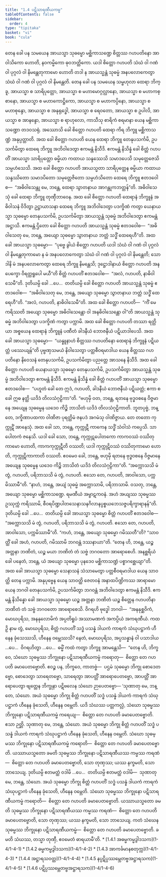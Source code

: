 ```yaml
---
title: "1.4 ပဋိသာရဏီယကမ္မ"
tableOfContents: false
sidebar:
  order: 4
type: "tipitaka"
basket: "vi"
book: "cula"
---
```



<DynamicBreadcrumb />

<Division number="33" book="cula">

<Paragraph number="168" book="cula">
တေန ခေါ ပန သမယေန အာယသ္မာ သုဓမ္မော မစ္ဆိကာသဏ္ဍေ စိတ္တဿ ဂဟပတိနော အာဝါသိကော ဟောတိ, နဝကမ္မိကော ဓုဝဘတ္တိကော. ယဒါ စိတ္တော ဂဟပတိ သံဃံ ဝါ ဂဏံ ဝါ ပုဂ္ဂလံ ဝါ နိမန္တေတုကာမော ဟောတိ တဒါ န အာယသ္မန္တံ သုဓမ္မံ အနပလောကေတွာ သံဃံ ဝါ ဂဏံ ဝါ ပုဂ္ဂလံ ဝါ နိမန္တေတိ.


</Paragraph>

<Paragraph number="169" book="cula">
တေန ခေါ ပန သမယေန သမ္ဗဟုလာ ထေရာ ဘိက္ခူ, အာယသ္မာ စ သာရိပုတ္တော, အာယသ္မာ စ မဟာမောဂ္ဂလ္လာနော, အာယသ္မာ စ မဟာကစ္စာနော, အာယသ္မာ စ မဟာကောဋ္ဌိကော, အာယသ္မာ စ မဟာကပ္ပိနော, အာယသ္မာ စ မဟာစုန္ဒော, အာယသ္မာ စ အနုရုဒ္ဓေါ, အာယသ္မာ စ ရေဝတော, အာယသ္မာ စ ဥပါလိ, အာယသ္မာ စ အာနန္ဒော, အာယသ္မာ စ ရာဟုလော, ကာသီသု စာရိကံ စရမာနာ ယေန မစ္ဆိကာသဏ္ဍော တဒဝသရုံ.


</Paragraph>

<Paragraph number="170" book="cula">
အဿောသိ ခေါ စိတ္တော ဂဟပတိ ထေရာ ကိရ ဘိက္ခူ မစ္ဆိကာသဏ္ဍံ အနုပ္ပတ္တာတိ. အထ ခေါ စိတ္တော ဂဟပတိ ယေန ထေရာ ဘိက္ခူ တေနုပသင်္ကမိ, ဥပသင်္ကမိတွာ ထေရေ ဘိက္ခူ အဘိဝါဒေတွာ ဧကမန္တံ နိသီဒိ. ဧကမန္တံ နိသိန္နံ ခေါ စိတ္တံ ဂဟပတိံ အာယသ္မာ သာရိပုတ္တော ဓမ္မိယာ ကထာယ သန္ဒဿေသိ သမာဒပေသိ သမုတ္တေဇေသိ သမ္ပဟံသေသိ.


</Paragraph>

<Paragraph number="171" book="cula">
အထ ခေါ စိတ္တော ဂဟပတိ အာယသ္မတာ သာရိပုတ္တေန ဓမ္မိယာ ကထာယ သန္ဒဿိတော သမာဒပိတော သမုတ္တေဇိတော သမ္ပဟံသိတော ထေရေ ဘိက္ခူ ဧတဒဝေါစ—  “အဓိဝါသေန္တု မေ, ဘန္တေ, ထေရာ သွာတနာယ အာဂန္တုကဘတ္တန်”တိ. အဓိဝါသေသုံ ခေါ ထေရာ ဘိက္ခူ တုဏှီဘာဝေန.


</Paragraph>

<Paragraph number="172" book="cula">
အထ ခေါ စိတ္တော ဂဟပတိ ထေရာနံ ဘိက္ခူနံ အဓိဝါသနံ ဝိဒိတွာ ဥဋ္ဌာယာသနာ ထေရေ ဘိက္ခူ အဘိဝါဒေတွာ ပဒက္ခိဏံ ကတွာ ယေနာယသ္မာ သုဓမ္မော တေနုပသင်္ကမိ, ဥပသင်္ကမိတွာ အာယသ္မန္တံ သုဓမ္မံ အဘိဝါဒေတွာ ဧကမန္တံ အဋ္ဌာသိ. ဧကမန္တံ ဌိတော ခေါ စိတ္တော ဂဟပတိ အာယသ္မန္တံ သုဓမ္မံ ဧတဒဝေါစ—  “အဓိဝါသေတု မေ, ဘန္တေ, အယျော သုဓမ္မော သွာတနာယ ဘတ္တံ သဒ္ဓိံ ထေရေဟီ”တိ. အထ ခေါ အာယသ္မာ သုဓမ္မော—  “ပုဗ္ဗေ ခွါယံ စိတ္တော ဂဟပတိ ယဒါ သံဃံ ဝါ ဂဏံ ဝါ ပုဂ္ဂလံ ဝါ နိမန္တေတုကာမော န မံ အနပလောကေတွာ သံဃံ ဝါ ဂဏံ ဝါ ပုဂ္ဂလံ ဝါ နိမန္တေတိ; သောဒါနိ မံ အနပလောကေတွာ ထေရေ ဘိက္ခူ နိမန္တေသိ; ဒုဋ္ဌောဒါနာယံ စိတ္တော ဂဟပတိ အနပေက္ခော ဝိရတ္တရူပေါ မယီ”တိ စိတ္တံ ဂဟပတိံ ဧတဒဝေါစ—  “အလံ, ဂဟပတိ, နာဓိဝါသေမီ”တိ. ဒုတိယမ္ပိ ခေါ …ပေ…  တတိယမ္ပိ ခေါ စိတ္တော ဂဟပတိ အာယသ္မန္တံ သုဓမ္မံ ဧတဒဝေါစ—  “အဓိဝါသေတု မေ, ဘန္တေ, အယျော သုဓမ္မော သွာတနာယ ဘတ္တံ သဒ္ဓိံ ထေရေဟီ”တိ. “အလံ, ဂဟပတိ, နာဓိဝါသေမီ”တိ. အထ ခေါ စိတ္တော ဂဟပတိ—  “ကိံ မေ ကရိဿတိ အယျော သုဓမ္မော အဓိဝါသေန္တော ဝါ အနဓိဝါသေန္တော ဝါ”တိ အာယသ္မန္တံ သုဓမ္မံ အဘိဝါဒေတွာ ပဒက္ခိဏံ ကတွာ ပက္ကာမိ.


</Paragraph>

</Division>
<Division number="34" book="cula">

<Paragraph number="173" book="cula">
အထ ခေါ စိတ္တော ဂဟပတိ တဿာ ရတ္တိယာ အစ္စယေန ထေရာနံ ဘိက္ခူနံ ပဏီတံ ခါဒနီယံ ဘောဇနီယံ ပဋိယာဒါပေသိ. အထ ခေါ အာယသ္မာ သုဓမ္မော—  “ယန္နူနာဟံ စိတ္တဿ ဂဟပတိနော ထေရာနံ ဘိက္ခူနံ ပဋိယတ္တံ ပဿေယျန်”တိ ပုဗ္ဗဏှသမယံ နိဝါသေတွာ ပတ္တစီဝရမာဒါယ ယေန စိတ္တဿ ဂဟပတိနော နိဝေသနံ တေနုပသင်္ကမိ, ဥပသင်္ကမိတွာ ပညတ္တေ အာသနေ နိသီဒိ. အထ ခေါ စိတ္တော ဂဟပတိ ယေနာယသ္မာ သုဓမ္မော တေနုပသင်္ကမိ, ဥပသင်္ကမိတွာ အာယသ္မန္တံ သုဓမ္မံ အဘိဝါဒေတွာ ဧကမန္တံ နိသီဒိ. ဧကမန္တံ နိသိန္နံ ခေါ စိတ္တံ ဂဟပတိံ အာယသ္မာ သုဓမ္မော ဧတဒဝေါစ—  “ပဟူတံ ခေါ တေ ဣဒံ, ဂဟပတိ, ခါဒနီယံ ဘောဇနီယံ ပဋိယတ္တံ; ဧကာ စ ခေါ ဣဓ နတ္ထိ ယဒိဒံ တိလသံဂုဠိကာ”တိ. “ဗဟုမှိ ဝတ, ဘန္တေ, ရတနေ ဗုဒ္ဓဝစနေ ဝိဇ္ဇမာနေ အယျေန သုဓမ္မေန ယဒေဝ ကိဉ္စိ ဘာသိတံ ယဒိဒံ တိလသံဂုဠိကာတိ. ဘူတပုဗ္ဗံ, ဘန္တေ, ဒက္ခိဏာပထကာ ဝါဏိဇာ ပုရတ္ထိမံ ဇနပဒံ အဂမံသု ဝါဏိဇ္ဇာယ. တေ တတော ကုက္ကုဋိံ အာနေသုံ. အထ ခေါ သာ, ဘန္တေ, ကုက္ကုဋီ ကာကေန သဒ္ဓိံ သံဝါသံ ကပ္ပေသိ. သာ ပေါတကံ ဇနေသိ. ယဒါ ခေါ သော, ဘန္တေ, ကုက္ကုဋပေါတကော ကာကဝဿံ ဝဿိတုကာမော ဟောတိ, ကာကကုက္ကုဋီတိ ဝဿတိ; ယဒါ ကုက္ကုဋိဝဿံ ဝဿိတုကာမော ဟောတိ, ကုက္ကုဋိကာကာတိ ဝဿတိ. ဧဝမေဝ ခေါ, ဘန္တေ, ဗဟုမှိ ရတနေ ဗုဒ္ဓဝစနေ ဝိဇ္ဇမာနေ အယျေန သုဓမ္မေန ယဒေဝ ကိဉ္စိ ဘာသိတံ ယဒိဒံ တိလသံဂုဠိကာ”တိ. “အက္ကောသသိ မံ တွံ, ဂဟပတိ, ပရိဘာသသိ မံ တွံ, ဂဟပတိ. ဧသော တေ, ဂဟပတိ, အာဝါသော, ပက္ကမိဿာမီ”တိ. “နာဟံ, ဘန္တေ, အယျံ သုဓမ္မံ အက္ကောသာမိ, ပရိဘာသာမိ. ဝသတု, ဘန္တေ, အယျော သုဓမ္မော မစ္ဆိကာသဏ္ဍေ. ရမဏီယံ အမ္ဗာဋကဝနံ. အဟံ အယျဿ သုဓမ္မဿ ဥဿုက္ကံ ကရိဿာမိ, စီဝရပိဏ္ဍပါတသေနာသနဂိလာနပ္ပစ္စယဘေသဇ္ဇပရိက္ခာရာနန်”တိ. ဒုတိယမ္ပိ ခေါ …ပေ…  တတိယမ္ပိ ခေါ အာယသ္မာ သုဓမ္မော စိတ္တံ ဂဟပတိံ ဧတဒဝေါစ—  “အက္ကောသသိ မံ တွံ, ဂဟပတိ, ပရိဘာသသိ မံ တွံ, ဂဟပတိ. ဧသော တေ, ဂဟပတိ, အာဝါသော, ပက္ကမိဿာမီ”တိ. “ကဟံ, ဘန္တေ, အယျော သုဓမ္မော ဂမိဿတီ”တိ? “သာဝတ္ထိံ ခေါ အဟံ, ဂဟပတိ, ဂမိဿာမိ ဘဂဝန္တံ ဒဿနာယာ”တိ. “တေန ဟိ, ဘန္တေ, ယဉ္စ အတ္တနာ ဘဏိတံ, ယဉ္စ မယာ ဘဏိတံ တံ သဗ္ဗံ ဘဂဝတော အာရောစေဟိ. အနစ္ဆရိယံ ခေါ ပနေတံ, ဘန္တေ, ယံ အယျော သုဓမ္မော ပုနဒေဝ မစ္ဆိကာသဏ္ဍံ ပစ္စာဂစ္ဆေယျာ”တိ.


</Paragraph>

</Division>
<Division number="35" book="cula">

<Paragraph number="174" book="cula">
အထ ခေါ အာယသ္မာ သုဓမ္မော သေနာသနံ သံသာမေတွာ ပတ္တစီဝရမာဒါယ ယေန သာဝတ္ထိ တေန ပက္ကာမိ. အနုပုဗ္ဗေန ယေန သာဝတ္ထိ ဇေတဝနံ အနာထပိဏ္ဍိကဿ အာရာမော ယေန ဘဂဝါ တေနုပသင်္ကမိ, ဥပသင်္ကမိတွာ ဘဂဝန္တံ အဘိဝါဒေတွာ ဧကမန္တံ နိသီဒိ. ဧကမန္တံ နိသိန္နော ခေါ အာယသ္မာ သုဓမ္မော ယဉ္စ အတ္တနာ ဘဏိတံ ယဉ္စ စိတ္တေန ဂဟပတိနာ ဘဏိတံ တံ သဗ္ဗံ ဘဂဝတော အာရောစေသိ.


</Paragraph>

<Paragraph number="175" book="cula">
ဝိဂရဟိ ဗုဒ္ဓေါ ဘဂဝါ—  “အနနုစ္ဆဝိကံ, မောဃပုရိသ, အနနုလောမိကံ အပ္ပတိရူပံ အဿာမဏကံ အကပ္ပိယံ အကရဏီယံ. ကထဉှိ နာမ တွံ, မောဃပုရိသ, စိတ္တံ ဂဟပတိံ သဒ္ဓံ ပသန္နံ ဒါယကံ ကာရကံ သံဃုပဋ္ဌာကံ ဟီနေန ခုံသေဿသိ, ဟီနေန ဝမ္ဘေဿသိ? နေတံ, မောဃပုရိသ, အပ္ပသန္နာနံ ဝါ ပသာဒါယ …ပေ…  ဝိဂရဟိတွာ …ပေ…  ဓမ္မိံ ကထံ ကတွာ ဘိက္ခူ အာမန္တေသိ—  “တေန ဟိ, ဘိက္ခဝေ, သံဃော သုဓမ္မဿ ဘိက္ခုနော ပဋိသာရဏီယကမ္မံ ကရောတု—  စိတ္တော တေ ဂဟပတိ ခမာပေတဗ္ဗောတိ. ဧဝဉ္စ ပန, ဘိက္ခဝေ, ကာတဗ္ဗံ—  ပဌမံ သုဓမ္မော ဘိက္ခု စောဒေတဗ္ဗော, စောဒေတွာ သာရေတဗ္ဗော, သာရေတွာ အာပတ္တိံ အာရောပေတဗ္ဗော, အာပတ္တိံ အာရောပေတွာ ဗျတ္တေန ဘိက္ခုနာ ပဋိဗလေန သံဃော ဉာပေတဗ္ဗော—


</Paragraph>

</Division>
<Division number="36" book="cula">

<Paragraph number="176" book="cula">
‘သုဏာတု မေ, ဘန္တေ, သံဃော. အယံ သုဓမ္မော ဘိက္ခု စိတ္တံ ဂဟပတိံ သဒ္ဓံ ပသန္နံ ဒါယကံ ကာရကံ သံဃုပဋ္ဌာကံ ဟီနေန ခုံသေတိ, ဟီနေန ဝမ္ဘေတိ. ယဒိ သံဃဿ ပတ္တကလ္လံ, သံဃော သုဓမ္မဿ ဘိက္ခုနော ပဋိသာရဏီယကမ္မံ ကရေယျ—  စိတ္တော တေ ဂဟပတိ ခမာပေတဗ္ဗောတိ. ဧသာ ဉတ္တိ.


</Paragraph>

<Paragraph number="177" book="cula">
သုဏာတု မေ, ဘန္တေ, သံဃော. အယံ သုဓမ္မော ဘိက္ခု စိတ္တံ ဂဟပတိံ သဒ္ဓံ ပသန္နံ ဒါယကံ ကာရကံ သံဃုပဋ္ဌာကံ ဟီနေန ခုံသေတိ, ဟီနေန ဝမ္ဘေတိ. သံဃော သုဓမ္မဿ ဘိက္ခုနော ပဋိသာရဏီယကမ္မံ ကရောတိ—  စိတ္တော တေ ဂဟပတိ ခမာပေတဗ္ဗောတိ. ယဿာယသ္မတော ခမတိ သုဓမ္မဿ ဘိက္ခုနော ပဋိသာရဏီယဿ ကမ္မဿ ကရဏံ—  စိတ္တော တေ ဂဟပတိ ခမာပေတဗ္ဗောတိ, သော တုဏှဿ; ယဿ နက္ခမတိ, သော ဘာသေယျ.


</Paragraph>

<Paragraph number="178" book="cula">
ဒုတိယမ္ပိ ဧတမတ္ထံ ဝဒါမိ …ပေ…  တတိယမ္ပိ ဧတမတ္ထံ ဝဒါမိ—  သုဏာတု မေ, ဘန္တေ, သံဃော. အယံ သုဓမ္မော ဘိက္ခု စိတ္တံ ဂဟပတိံ သဒ္ဓံ ပသန္နံ ဒါယကံ ကာရကံ သံဃုပဋ္ဌာကံ ဟီနေန ခုံသေတိ, ဟီနေန ဝမ္ဘေတိ. သံဃော သုဓမ္မဿ ဘိက္ခုနော ပဋိသာရဏီယကမ္မံ ကရောတိ—  စိတ္တော တေ ဂဟပတိ ခမာပေတဗ္ဗောတိ. ယဿာယသ္မတော ခမတိ သုဓမ္မဿ ဘိက္ခုနော ပဋိသာရဏီယဿ ကမ္မဿ ကရဏံ—  စိတ္တော တေ ဂဟပတိ ခမာပေတဗ္ဗောတိ, သော တုဏှဿ; ယဿ နက္ခမတိ, သော ဘာသေယျ.


</Paragraph>

<Paragraph number="179" book="cula">
ကတံ သံဃေန သုဓမ္မဿ ဘိက္ခုနော ပဋိသာရဏီယကမ္မံ—  စိတ္တော တေ ဂဟပတိ ခမာပေတဗ္ဗောတိ. ခမတိ သံဃဿ, တသ္မာ တုဏှီ, ဧဝမေတံ ဓာရယာမီ’တိ.

</Paragraph>
</Division>

<TableOfContents book="cula" section="1.4">
* [1.4.1 အဓမ္မကမ္မဒွါဒသက](1-4/1-4-1)
* [1.4.2 ဓမ္မကမ္မဒွါဒသက](1-4/1-4-2)
* [1.4.3 အာကင်္ခမာနစတုက္က](1-4/1-4-3)
* [1.4.4 အဋ္ဌာရသဝတ္တ](1-4/1-4-4)
* [1.4.5 နပ္ပဋိပ္ပဿမ္ဘေတဗ္ဗအဋ္ဌာရသက](1-4/1-4-5)
* [1.4.6 ပဋိပ္ပဿမ္ဘေတဗ္ဗအဋ္ဌာရသက](1-4/1-4-6)
</TableOfContents>